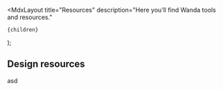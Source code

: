 
  <MdxLayout
    title="Resources"
    description="Here you’ll find Wanda tools and resources."
  >
    {children}
  </MdxLayout>
);

## Design resources

asd

<Grid>
  <Grid.Item>
    <Card as="a">
    </Card>
  </Grid.Item>
</Grid>
